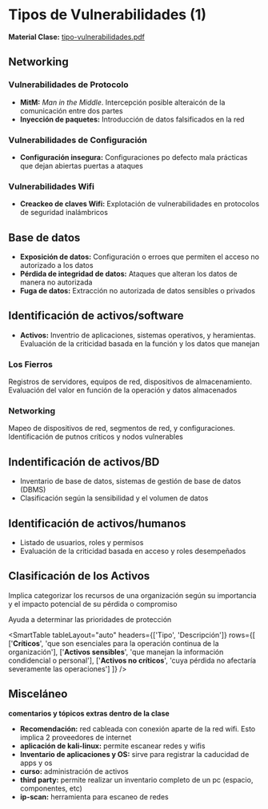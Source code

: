 # Tipos de Vulnerabilidades (1)

**Material Clase:** [tipo-vulnerabilidades.pdf](/inacap/ti3v34/docs/ppt31.pdf)

## Networking

### Vulnerabilidades de Protocolo
- **MitM:** *Man in the Middle*. Intercepción  posible alteraicón de la comunicación entre dos partes
- **Inyección de paquetes:** Introducción de datos falsificados en la red

### Vulnerabilidades de Configuración
- **Configuración insegura:** Configuraciones po defecto mala prácticas que dejan abiertas puertas a ataques

### Vulnerabilidades Wifi
- **Creackeo de claves Wifi:** Explotación de vulnerabilidades en protocolos de seguridad inalámbricos

## Base de datos
- **Exposición de datos:** Configuración o erroes que permiten el acceso no autorizado a los datos
- **Pérdida de integridad de datos:** Ataques que alteran los datos de manera no autorizada
- **Fuga de datos:** Extracción no autorizada de datos sensibles o privados

## Identificación de activos/software
- **Activos:** Inventrio de aplicaciones, sistemas operativos, y heramientas. Evaluación de la criticidad basada en la función y los datos que manejan

### Los Fierros
Registros de servidores, equipos de red, dispositivos de almacenamiento. Evaluación del valor en función de la operación y datos almacenados

### Networking
Mapeo de dispositivos de red, segmentos de red, y configuraciones. Identificación de putnos críticos y nodos vulnerables

## Indentificación de activos/BD
- Inventario de base de datos, sistemas de gestión de base de datos (DBMS)
- Clasificación según la sensibilidad y el volumen de datos

## Identificación de activos/humanos
- Listado de usuarios, roles y permisos
- Evaluación de la criticidad basada en acceso y roles desempeñados

## Clasificación de los Activos
Implica categorizar los recursos de una organización según su importancia y el impacto potencial de su pérdida o compromiso

Ayuda a determinar las prioridades de protección

<SmartTable
	tableLayout="auto"
	headers={['Tipo', 'Descripción']}
	rows={[
		['**Críticos**', 'que son esenciales para la operación continua de la organización'],
		['**Activos sensibles**', 'que manejan la información condidencial o personal'],
		['**Activos no críticos**', 'cuya pérdida no afectaría severamente las operaciones']
	]}
/>

## Misceláneo
**comentarios y tópicos extras dentro de la clase**

- **Recomendación:** red cableada con conexión aparte de la red wifi. Esto implica 2 proveedores de internet
- **aplicación de kali-linux:** permite escanear redes y wifis
- **Inventario de aplicaciones y OS:** sirve para registrar la caducidad de apps y os
- **curso:** administración de activos
- **third party:** permite realizar un inventario completo de un pc (espacio, componentes, etc)
- **ip-scan:** herramienta para escaneo de redes